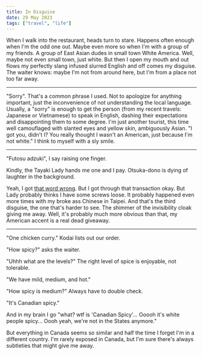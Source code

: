 ```yaml
---
title: In Disguise
date: 29 May 2023
tags: ["travel", "life"]
---
```


When I walk into the restaurant, heads turn to stare. Happens often enough
when I'm the odd one out. Maybe even more so when I'm with a group of my friends.
A group of East Asian dudes in small town White America. Well, maybe not even small town,
just white.
But then I open my mouth and out flows my perfectly slang infused slurred English and
off comes my disguise.
The waiter knows: maybe I'm not from around here, but I'm from a place not too far away.

---

"Sorry". That's a common phrase I used. Not to apologize for anything important,
just the inconvenience of not understanding the local language.
Usually, a "sorry" is enough to get the person
(from my recent travels: Japanese or Vietnamese) to speak in English,
dashing their expectations and disappointing them to some degree.
I'm just another tourist, this time well camouflaged with slanted eyes and yellow skin, ambiguously Asian.
"I got you, didn't I? You really thought I wasn't an American, just because I'm not white."
I think to myself with a sly smile.

---

"Futosu adzuki", I say raising one finger.

Kindly, the Tayaki Lady hands me one and I pay.
Otsuka-dono is dying of laughter in the background.

Yeah, I got [that word wrong](https://www.tanukiki.com/hitotsu-meaning-japanese/).
But I got through that transaction okay. But Lady probably thinks I have some
screws loose.
It probably happened even more times with my broke ass Chinese in Taipei.
And that's the third disguise, the one that's harder to see. The shimmer of
the invisibility cloak giving me away. Well, it's probably much more
obvious than that, my American accent is a real dead giveaway.

---

"One chicken curry." Kodai lists out our order.

"How spicy?" asks the waiter.

"Uhhh what are the levels?" The right level of spice is enjoyable, not tolerable.

"We have mild, medium, and hot."

"How spicy is medium?" Always have to double check.

"It's Canadian spicy."

And in my brain I go "what? wtf is 'Canadian Spicy'... Ooooh it's white people
spicy... Oooh yeah, we're not in the States anymore."

But everything in Canada seems so similar and half the time I forget I'm in a different
country. I'm rarely exposed in Canada, but I'm sure there's always subtleties
that might give me away.
